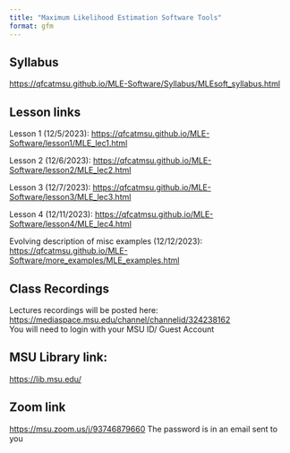 ```yaml
---
title: "Maximum Likelihood Estimation Software Tools"
format: gfm
---
```


## Syllabus

<https://qfcatmsu.github.io/MLE-Software/Syllabus/MLEsoft_syllabus.html>

## Lesson links

Lesson 1 (12/5/2023): <https://qfcatmsu.github.io/MLE-Software/lesson1/MLE_lec1.html>\

Lesson 2 (12/6/2023): <https://qfcatmsu.github.io/MLE-Software/lesson2/MLE_lec2.html>\

Lesson 3 (12/7/2023): <https://qfcatmsu.github.io/MLE-Software/lesson3/MLE_lec3.html>\

Lesson 4 (12/11/2023):
<https://qfcatmsu.github.io/MLE-Software/lesson4/MLE_lec4.html>\

Evolving description of misc examples (12/12/2023):
<https://qfcatmsu.github.io/MLE-Software/more_examples/MLE_examples.html>\

## Class Recordings

Lectures recordings will be posted here: <https://mediaspace.msu.edu/channel/channelid/324238162>\
You will need to login with your MSU ID/ Guest Account

## MSU Library link:
<https://lib.msu.edu/>\

## Zoom link
<https://msu.zoom.us/j/93746879660>
The password is in an email sent to you
